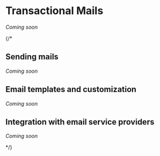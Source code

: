 # Transactional Mails

_Coming soon_

{/*
## Sending mails

_Coming soon_

## Email templates and customization

_Coming soon_

## Integration with email service providers

_Coming soon_

*/}